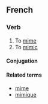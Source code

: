 ==French==

===Verb===
{{infl|fr|verb}}

# To [[mime]]
# To [[mimic]]

====Conjugation====
{{fr-conj-er|mim|avoir}}

====Related terms====
*[[mime#French|mime]]
*[[mimique]]